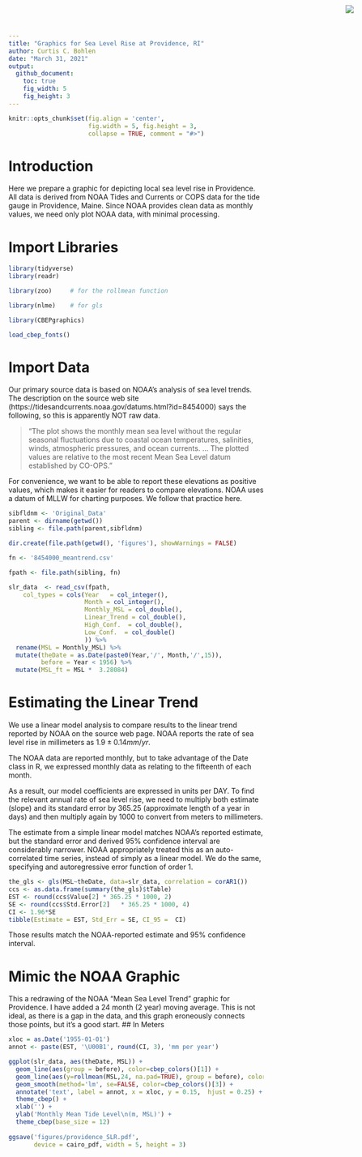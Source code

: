 ```yaml
---
title: "Graphics for Sea Level Rise at Providence, RI"
author: Curtis C. Bohlen
date: "March 31, 2021"
output:
  github_document:
    toc: true
    fig_width: 5
    fig_height: 3
---
```


<img
    src="https://www.cascobayestuary.org/wp-content/uploads/2014/04/logo_sm.jpg"
    style="position:absolute;top:10px;right:50px;" />


```r
knitr::opts_chunk$set(fig.align = 'center',
                      fig.width = 5, fig.height = 3,
                      collapse = TRUE, comment = "#>")
```
 
# Introduction
Here we prepare a graphic for depicting local sea level rise in Providence.  All
data is derived from NOAA Tides and Currents or COPS data for the tide gauge in
Providence, Maine.  Since NOAA provides clean data as monthly values, we need
only plot NOAA data, with minimal processing.

# Import Libraries
```r
library(tidyverse)
library(readr)

library(zoo)     # for the rollmean function

library(nlme)    # for gls

library(CBEPgraphics)

load_cbep_fonts()
```


# Import Data
Our primary source data is based on NOAA's analysis of sea level trends.  The
description on the source web site
(https://tidesandcurrents.noaa.gov/datums.html?id=8454000) says the following,
so this is apparently NOT raw data.

> "The plot shows the monthly mean sea level without the regular seasonal
fluctuations due to coastal ocean temperatures, salinities, winds,
atmospheric pressures, and ocean currents. ... The plotted values are relative
to the most recent Mean Sea Level datum established by CO-OPS."

For convenience, we want to be able to report these elevations as positive
values, which makes it easier for readers to compare elevations.  NOAA uses a
datum of MLLW for charting purposes.  We follow that practice here.

```r
sibfldnm <- 'Original_Data'
parent <- dirname(getwd())
sibling <- file.path(parent,sibfldnm)

dir.create(file.path(getwd(), 'figures'), showWarnings = FALSE)
```

```r
fn <- '8454000_meantrend.csv'

fpath <- file.path(sibling, fn)

slr_data  <- read_csv(fpath, 
    col_types = cols(Year	= col_integer(),
                     Month = col_integer(),
                     Monthly_MSL = col_double(),
                     Linear_Trend = col_double(),
                     High_Conf.  = col_double(),
                     Low_Conf.  = col_double()
                     )) %>%
  rename(MSL = Monthly_MSL) %>%
  mutate(theDate = as.Date(paste0(Year,'/', Month,'/',15)),
         before = Year < 1956) %>%
  mutate(MSL_ft = MSL *  3.28084)
```

# Estimating the Linear Trend  
We use a linear model analysis to compare results to the linear trend reported
by NOAA on the source web page.  NOAA reports the rate of sea level rise in
millimeters as $1.9 \pm 0.14 mm /yr$.

The NOAA data are reported monthly, but to take advantage of the Date class in
R, we expressed monthly data as relating to the fifteenth of each month.  

As a result, our model coefficients are expressed in units per DAY. To find the
relevant annual rate of sea level rise, we need to multiply both estimate
(slope) and its standard error by 365.25 (approximate length of a year in days)
and then multiply again by 1000 to convert from meters to millimeters.

The estimate from a simple linear model matches NOAA's reported estimate, but
the standard error and derived 95% confidence interval are  considerably
narrower.  NOAA appropriately treated this as an auto-correlated time series,
instead of simply as a linear model. We do the same, specifying and
autoregressive error function of order 1.

```r
the_gls <- gls(MSL~theDate, data=slr_data, correlation = corAR1())
ccs <- as.data.frame(summary(the_gls)$tTable)
EST <- round(ccs$Value[2] * 365.25 * 1000, 2)
SE <- round(ccs$Std.Error[2]   * 365.25 * 1000, 4)
CI <- 1.96*SE
tibble(Estimate = EST, Std_Err = SE, CI_95 =  CI)
```

Those results match the NOAA-reported estimate and 95% confidence interval.

# Mimic the NOAA Graphic
This a redrawing of the NOAA "Mean Sea Level Trend" graphic for Providence. I have
added a 24 month (2 year) moving average.  This is not ideal, as there is a gap 
in the data, and this graph eroneously connects those points, but it's a good
start.
## In Meters
```r
xloc = as.Date('1955-01-01')
annot <- paste(EST, '\U00B1', round(CI, 3), 'mm per year')

ggplot(slr_data, aes(theDate, MSL)) + 
  geom_line(aes(group = before), color=cbep_colors()[1]) +
  geom_line(aes(y=rollmean(MSL,24, na.pad=TRUE), group = before), color=cbep_colors()[2]) +
  geom_smooth(method='lm', se=FALSE, color=cbep_colors()[3]) + 
  annotate('text', label = annot, x = xloc, y = 0.15,  hjust = 0.25) +
  theme_cbep() + 
  xlab('') + 
  ylab('Monthly Mean Tide Level\n(m, MSL)') +
  theme_cbep(base_size = 12)
 
ggsave('figures/providence_SLR.pdf', 
       device = cairo_pdf, width = 5, height = 3)
```


